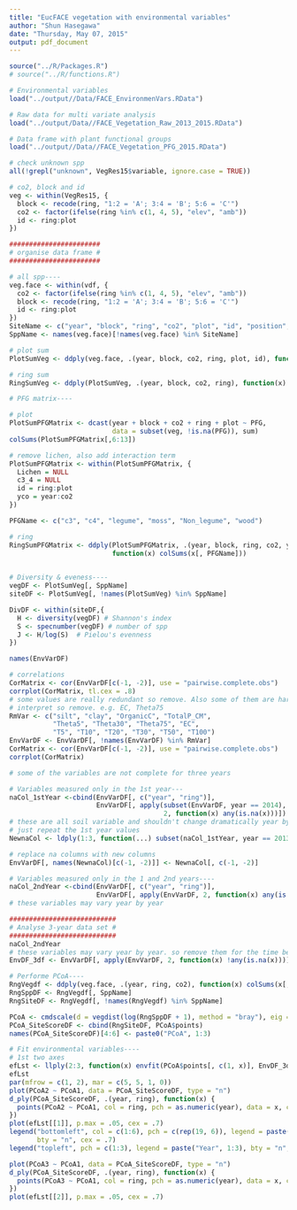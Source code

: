 ---
title: "EucFACE vegetation with environmental variables"
author: "Shun Hasegawa"
date: "Thursday, May 07, 2015"
output: pdf_document
---


```{r, include=FALSE}
source("../R/Packages.R")
# source("../R/functions.R")

# Environmental variables
load("../output//Data/FACE_EnvironmenVars.RData")

# Raw data for multi variate analysis
load("../output/Data//FACE_Vegetation_Raw_2013_2015.RData")

# Data frame with plant functional groups
load("../output//Data//FACE_Vegetation_PFG_2015.RData")

# check unknown spp
all(!grepl("unknown", VegRes15$variable, ignore.case = TRUE))

# co2, block and id
veg <- within(VegRes15, {
  block <- recode(ring, "1:2 = 'A'; 3:4 = 'B'; 5:6 = 'C'")
  co2 <- factor(ifelse(ring %in% c(1, 4, 5), "elev", "amb"))
  id <- ring:plot
})

#######################
# organise data frame #
#######################

# all spp----
veg.face <- within(vdf, {
  co2 <- factor(ifelse(ring %in% c(1, 4, 5), "elev", "amb"))
  block <- recode(ring, "1:2 = 'A'; 3:4 = 'B'; 5:6 = 'C'")
  id <- ring:plot
})
SiteName <- c("year", "block", "ring", "co2", "plot", "id", "position", "cell")
SppName <- names(veg.face)[!names(veg.face) %in% SiteName]

# plot sum
PlotSumVeg <- ddply(veg.face, .(year, block, co2, ring, plot, id), function(x) colSums(x[, SppName]))

# ring sum
RingSumVeg <- ddply(PlotSumVeg, .(year, block, co2, ring), function(x) colSums(x[, SppName]))

# PFG matrix----

# plot
PlotSumPFGMatrix <- dcast(year + block + co2 + ring + plot ~ PFG, 
                          data = subset(veg, !is.na(PFG)), sum)
colSums(PlotSumPFGMatrix[,6:13])

# remove lichen, also add interaction term
PlotSumPFGMatrix <- within(PlotSumPFGMatrix, {
  Lichen = NULL
  c3_4 = NULL
  id = ring:plot
  yco = year:co2
})

PFGName <- c("c3", "c4", "legume", "moss", "Non_legume", "wood")

# ring
RingSumPFGMatrix <- ddply(PlotSumPFGMatrix, .(year, block, ring, co2, yco), 
                          function(x) colSums(x[, PFGName]))
  

# Diversity & eveness----
vegDF <- PlotSumVeg[, SppName]
siteDF <- PlotSumVeg[, !names(PlotSumVeg) %in% SppName]

DivDF <- within(siteDF,{
  H <- diversity(vegDF) # Shannon's index
  S <- specnumber(vegDF) # number of spp
  J <- H/log(S)  # Pielou's evenness
})

```

```{r, results='markup'}
names(EnvVarDF)

# correlations
CorMatrix <- cor(EnvVarDF[c(-1, -2)], use = "pairwise.complete.obs")
corrplot(CorMatrix, tl.cex = .8)
# some values are really redundant so remove. Also some of them are hard to
# interpret so remove. e.g. EC, Theta75
RmVar <- c("silt", "clay", "OrganicC", "TotalP_CM",
           "Theta5", "Theta30", "Theta75", "EC", 
           "T5", "T10", "T20", "T30", "T50", "T100")
EnvVarDF <- EnvVarDF[, !names(EnvVarDF) %in% RmVar]
CorMatrix <- cor(EnvVarDF[c(-1, -2)], use = "pairwise.complete.obs")
corrplot(CorMatrix)

# some of the variables are not complete for three years

# Variables measured only in the 1st year---
naCol_1stYear <-cbind(EnvVarDF[, c("year", "ring")], 
                      EnvVarDF[, apply(subset(EnvVarDF, year == 2014),
                                       2, function(x) any(is.na(x)))])
# these are all soil variable and shouldn't change dramatically year by year so
# just repeat the 1st year values
NewnaCol <- ldply(1:3, function(...) subset(naCol_1stYear, year == 2013))

# replace na columns with new columns
EnvVarDF[, names(NewnaCol)[c(-1, -2)]] <- NewnaCol[, c(-1, -2)]

# Variables measured only in the 1 and 2nd years----
naCol_2ndYear <-cbind(EnvVarDF[, c("year", "ring")], 
                      EnvVarDF[, apply(EnvVarDF, 2, function(x) any(is.na(x)))])
# these variables may vary year by year
```

```{r, results='markup', fig.height=3.5, fig.width=6}
###########################
# Analyse 3-year data set #
###########################
naCol_2ndYear
# these variables may vary year by year. so remove them for the time being
EnvDF_3df <- EnvVarDF[, apply(EnvVarDF, 2, function(x) !any(is.na(x)))]

# Performe PCoA----
RngVegdf <- ddply(veg.face, .(year, ring, co2), function(x) colSums(x[, SppName]))
RngSppDF <- RngVegdf[, SppName]
RngSiteDF <- RngVegdf[, !names(RngVegdf) %in% SppName]

PCoA <- cmdscale(d = vegdist(log(RngSppDF + 1), method = "bray"), eig = TRUE, k = 3)
PCoA_SiteScoreDF <- cbind(RngSiteDF, PCoA$points)
names(PCoA_SiteScoreDF)[4:6] <- paste0("PCoA", 1:3)

# Fit environmental variables----
# 1st two axes
efLst <- llply(2:3, function(x) envfit(PCoA$points[, c(1, x)], EnvDF_3df[, c(-1, -2)], permu = 999))
efLst
par(mfrow = c(1, 2), mar = c(5, 5, 1, 0))
plot(PCoA2 ~ PCoA1, data = PCoA_SiteScoreDF, type = "n")
d_ply(PCoA_SiteScoreDF, .(year, ring), function(x) {
  points(PCoA2 ~ PCoA1, col = ring, pch = as.numeric(year), data = x, cex = 1.5)
})
plot(efLst[[1]], p.max = .05, cex = .7)
legend("bottomleft", col = c(1:6), pch = c(rep(19, 6)), legend = paste("Ring", 1:6), 
       bty = "n", cex = .7)
legend("topleft", pch = c(1:3), legend = paste("Year", 1:3), bty = "n", cex = .7)

plot(PCoA3 ~ PCoA1, data = PCoA_SiteScoreDF, type = "n")
d_ply(PCoA_SiteScoreDF, .(year, ring), function(x) {
  points(PCoA3 ~ PCoA1, col = ring, pch = as.numeric(year), data = x, cex = 1.5)
})
plot(efLst[[2]], p.max = .05, cex = .7)


```


